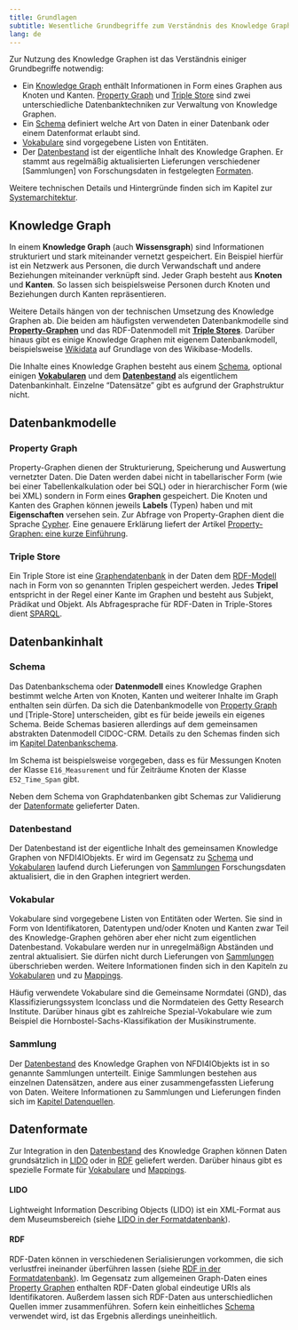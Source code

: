 ```yaml
---
title: Grundlagen
subtitle: Wesentliche Grundbegriffe zum Verständnis des Knowledge Graphen
lang: de
---
```


Zur Nutzung des Knowledge Graphen ist das Verständnis einiger Grundbegriffe notwendig:

- Ein [Knowledge Graph] enthält Informationen in Form eines Graphen aus Knoten und Kanten.
  [Property Graph] und [Triple Store] sind zwei unterschiedliche Datenbanktechniken zur
  Verwaltung von Knowledge Graphen.
- Ein [Schema] definiert welche Art von Daten in einer Datenbank oder einem Datenformat erlaubt sind.
- [Vokabulare](#vokabular) sind vorgegebene Listen von Entitäten.
- Der [Datenbestand] ist der eigentliche Inhalt des Knowledge Graphen. Er stammt aus
  regelmäßig aktualisierten Lieferungen verschiedener [Sammlungen] von Forschungsdaten
  in festgelegten [Formaten](#datenformate).

Weitere technischen Details und Hintergründe finden sich im Kapitel zur [Systemarchitektur](architecture.qmd).

## Knowledge Graph

In einem **Knowledge Graph** (auch **Wissensgraph**) sind Informationen
strukturiert und stark miteinander vernetzt gespeichert. Ein Beispiel hierfür
ist ein Netzwerk aus Personen, die durch Verwandschaft und andere Beziehungen
miteinander verknüpft sind.  Jeder Graph besteht aus **Knoten** und **Kanten**.
So lassen sich beispielsweise Personen durch Knoten und Beziehungen durch Kanten
repräsentieren.

Weitere Details hängen von der technischen Umsetzung des Knowledge Graphen ab.
Die beiden am häufigsten verwendeten Datenbankmodelle sind
[**Property-Graphen**](#property-graphen) und das RDF-Datenmodell mit
**[Triple Stores](#triple-store)**. Darüber hinaus gibt es einige Knowledge
Graphen mit eigenem Datenbankmodell, beispielsweise
[Wikidata](https://www.wikidata.org/) auf Grundlage von des Wikibase-Modells.

Die Inhalte eines Knowledge Graphen besteht aus einem [Schema],
optional einigen [**Vokabularen**](#vokabular) und dem
**[Datenbestand]** als eigentlichem Datenbankinhalt.
Einzelne "Datensätze" gibt es aufgrund der Graphstruktur nicht.

## Datenbankmodelle

### Property Graph

Property-Graphen dienen der Strukturierung, Speicherung und Auswertung
vernetzter Daten. Die Daten werden dabei nicht in tabellarischer Form (wie bei
einer Tabellenkalkulation oder bei SQL) oder in hierarchischer Form (wie bei
XML) sondern in Form eines **Graphen** gespeichert. Die Knoten und Kanten des
Graphen können jeweils **Labels** (Typen) haben und mit **Eigenschaften**
versehen sein. Zur Abfrage von Property-Graphen dient die Sprache
[Cypher](cypher.qmd). Eine genauere Erklärung liefert der Artikel
[Property-Graphen: eine kurze Einführung](https://jakobib.github.io/pgraphen2024/).

### Triple Store

Ein Triple Store ist eine [Graphendatenbank](https://de.wikipedia.org/wiki/Graphdatenbank) in der Daten dem [RDF-Modell](#rdf) nach in Form von so genannten Triplen gespeichert werden. Jedes **Tripel** entspricht in der Regel einer Kante im Graphen und besteht aus Subjekt, Prädikat und Objekt. Als Abfragesprache für RDF-Daten in Triple-Stores dient [SPARQL](sparql.qmd).

## Datenbankinhalt

### Schema

Das Datenbankschema oder **Datenmodell** eines Knowledge Graphen bestimmt welche Arten von Knoten, Kanten und weiterer Inhalte im Graph enthalten sein dürfen. Da sich die Datenbankmodelle von [Property Graph] und [Triple-Store] unterscheiden, gibt es für beide jeweils ein eigenes Schema. Beide Schemas basieren allerdings auf dem gemeinsamen abstrakten Datenmodell CIDOC-CRM. Details zu den Schemas finden sich im [Kapitel Datenbankschema](schema.qmd).

::: {.callout-tip title="Beispiel" appearance="minimal"}
Im Schema ist beispielsweise vorgegeben, dass es für Messungen Knoten der Klasse `E16_Measurement` und für Zeiträume Knoten der Klasse `E52_Time_Span` gibt.
:::

Neben dem Schema von Graphdatenbanken gibt Schemas zur Validierung der [Datenformate] gelieferter Daten.

### Datenbestand

Der Datenbestand ist der eigentliche Inhalt des gemeinsamen Knowledge Graphen von NFDI4IObjekts. Er wird im Gegensatz zu [Schema] und [Vokabularen](#vokabular) laufend durch Lieferungen von [Sammlungen](#sammlung) Forschungsdaten aktualisiert, die in den Graphen integriert werden.

### Vokabular

Vokabulare sind vorgegebene Listen von Entitäten oder Werten. Sie sind in Form von Identifikatoren, Datentypen und/oder Knoten und Kanten zwar Teil des Knowledge-Graphen gehören aber eher nicht zum eigentlichen Datenbestand. Vokabulare werden nur in unregelmäßign Abständen und zentral aktualisiert. Sie dürfen nicht durch Lieferungen von [Sammlungen](#sammlungen) überschrieben werden. Weitere Informationen finden sich in den Kapiteln zu [Vokabularen](vocabularies.qmd) und zu [Mappings](mappings.qmd).

::: {.callout-tip title="Beispiel" appearance="minimal"}
Häufig verwendete Vokabulare sind die Gemeinsame Normdatei (GND), das Klassifizierungssystem Iconclass und die Normdateien des Getty Research Institute.
Darüber hinaus gibt es zahlreiche Spezial-Vokabulare wie zum Beispiel die Hornbostel-Sachs-Klassifikation der Musikinstrumente.
:::

### Sammlung

Der [Datenbestand] des Knowledge Graphen von NFDI4IObjekts ist in so genannte Sammlungen unterteilt. Einige Sammlungen bestehen aus einzelnen Datensätzen, andere aus einer zusammengefassten Lieferung von Daten. Weitere Informationen zu Sammlungen und Lieferungen finden sich im [Kapitel Datenquellen](sources.qmd).

## Datenformate

Zur Integration in den [Datenbestand] des Knowledge Graphen können Daten grundsätzlich in [LIDO] oder in [RDF] geliefert werden. Darüber hinaus gibt es spezielle Formate für [Vokabulare](vocabularies.qmd) und [Mappings](mappings.qmd).

#### LIDO

Lightweight Information Describing Objects (LIDO) ist ein XML-Format aus dem Museumsbereich (siehe [LIDO in der Formatdatenbank](http://format.gbv.de/lido)).

#### RDF

RDF-Daten können in verschiedenen Serialisierungen vorkommen, die sich verlustfrei ineinander überführen lassen (siehe [RDF in der Formatdatenbank](http://format.gbv.de/rdf)). Im Gegensatz zum allgemeinen Graph-Daten eines [Property Graphen](#knowledge-graph) enthalten RDF-Daten global eindeutige URIs als Identifikatoren. Außerdem lassen sich RDF-Daten aus unterschiedlichen Quellen immer zusammenführen. Sofern kein einheitliches [Schema] verwendet wird, ist das Ergebnis allerdings uneinheitlich.

